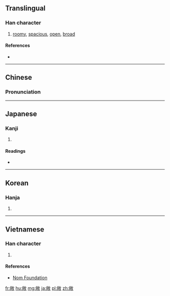==Translingual==

===Han character===
{{Han char|rn=66|rad=攴|as=08|sn=12|four=9824<sub>0</sub>|canj=火月人大 (FBOK), X火月人大 (XFBOK)|ids=⿰[[尚]][[攵]]}}

# [[roomy]], [[spacious]], [[open]], [[broad]]

====References====
* {{Han ref|kx=0472.120|dkj=13246|dj=0825.010|hdz=21467.030|uh=655E|ud=25950|bh=B4AF|bd=46255}}

----

==Chinese==
{{zh-forms}}

===Pronunciation===
{{zh-pron
|m=chǎng
|c=cong2
|mc=y
|oc=y
|ma=
|cat=a
}}

----

==Japanese==

===Kanji===
{{ja-kanji|grade=|rs=攴08}}

# {{defn|lang=ja|sort=攴08}}

====Readings====
* {{ja-readings|goon=[[しょう]] (shō)|kanon=[[しょう]] (shō)|kun=[[たかい]] (takai), [[ほがらか]] (hogaraka)}}

----

==Korean==

===Hanja===
{{ko-hanja|hangeul=창|eumhun=|rv=chang|mr=ch'ang|y=chang}}

# {{defn|lang=ko|sort=攴08}}

----

==Vietnamese==

===Han character===
{{vi-readings|rs=攴08| hanviet = sưởng}}

# {{defn|lang=vi|sort=攴08}}

====References====
*[http://nomfoundation.org/common/nom_details.php?codepoint=655e Nom Foundation]

[[fr:敞]]
[[hu:敞]]
[[mg:敞]]
[[ja:敞]]
[[pl:敞]]
[[zh:敞]]